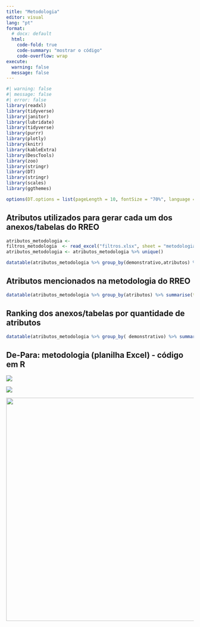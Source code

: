 ```yaml
---
title: "Metodologia"
editor: visual
lang: "pt"
format:
  # docx: default
  html:
    code-fold: true
    code-summary: "mostrar o código"
    code-overflow: wrap
execute:
  warning: false
  message: false
---
```


```r
#| warning: false
#| message: false
#| error: false
library(readxl)
library(tidyverse)
library(janitor)
library(lubridate)
library(tidyverse)
library(purrr)
library(plotly)
library(knitr)
library(kableExtra)
library(DescTools)
library(zoo)
library(stringr)
library(DT)
library(stringr)
library(scales)
library(ggthemes)

options(DT.options = list(pageLength = 10, fontSize = "70%", language = list(url = '//cdn.datatables.net/plug-ins/1.10.11/i18n/Portuguese.json')))
```

## Atributos utilizados para gerar cada um dos anexos/tabelas do RREO

```r
atributos_metodologia <- 
filtros_metodologia  <- read_excel("filtros.xlsx", sheet = "metodologia") 
atributos_metodologia <- atributos_metodologia %>% unique()

datatable(atributos_metodologia %>% group_by(demonstrativo,atributos) %>%  summarise())


```

## Atributos mencionados na metodologia do RREO

```r
datatable(atributos_metodologia %>% group_by(atributos) %>% summarise(tabelas_associadas = n()) %>% arrange(desc(tabelas_associadas)))
```

## Ranking dos anexos/tabelas por quantidade de atributos

```r
datatable(atributos_metodologia %>% group_by( demonstrativo) %>% summarise(quantidade_atributos = n())%>% arrange(desc(quantidade_atributos))  )
```

## De-Para: metodologia (planilha Excel) - código em R

![](filtro_metodologia_geral.png)

![](filtro_metodologia.png)

![](filtros_r.png){width="600"}
